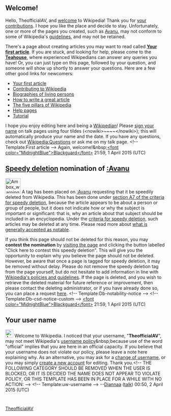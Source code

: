 <article id="46291947" title=User talk:TheofficialAV>
	<talkpage id="46291947" title="User talk:TheofficialAV">


== Welcome! ==

Hello, TheofficialAV, and [[Project:Introduction|welcome]] to Wikipedia! Thank you for [[Special:Contributions/TheofficialAV|your contributions]]. I hope you like the place and decide to stay. Unfortunately, one or more of the pages you created, such as [[Avanu]], may not conform to some of Wikipedia's [[Wikipedia:List of policies|guidelines]], and may not be retained. 

There's a page about creating articles you may want to read called '''[[Wikipedia:Your first article|Your first article]]'''. If you are stuck, and looking for help, please come to the '''[[Wikipedia:Teahouse|Teahouse]]''', where experienced Wikipedians can answer any queries you have! Or, you can just type '''{{tl|help me}}''' on this page, followed by your question, and someone will show up shortly to answer your questions. Here are a few other good links for newcomers:
* [[Wikipedia:Your first article|Your first article]]
* [[Wikipedia:Contributing to Wikipedia|Contributing to Wikipedia]]
* [[Wikipedia:Biographies of living persons|Biographies of living persons]]
* [[Wikipedia:Article development|How to write a great article]]
* [[Wikipedia:Five pillars|The five pillars of Wikipedia]]
* [[Help:Contents|Help pages]]
* [[Wikipedia:Tutorial|Tutorial]]
I hope you enjoy editing here and being a [[Wikipedia:Wikipedians|Wikipedian]]! Please [[Wikipedia:Signatures|sign your name]] on talk pages using four tildes (&lt;nowiki&gt;~~~~&lt;/nowiki&gt;); this will automatically produce your name and the date. If you have any questions, check out [[Wikipedia:Questions]] or ask me on my talk page. &lt;!-- Template:First article --&gt; Again, welcome!&amp;nbsp;[[User:Blackguard_SF|&lt;font color=&quot;MidnightBlue&quot;&gt;Blackguard&lt;/font&gt;]] 21:59, 1 April 2015 (UTC)

==[[Wikipedia:Criteria for speedy deletion|Speedy deletion]] nomination of [[:Avanu]]==
[[File:Ambox warning pn.svg|48px|left|alt=|link=]]
{{Quote box|quote=&lt;p&gt;If this is the first article that you have created, you may want to read [[WP:Your first article|the guide to writing your first article]].&lt;/p&gt;&lt;p&gt;You may want to consider using the [[Wikipedia:Article wizard|Article Wizard]] to help you create articles.&lt;/p&gt;|width=20%|align=right}}
A tag has been placed on [[:Avanu]] requesting that it be speedily deleted from Wikipedia. This has been done under [[Wikipedia:Criteria for speedy deletion#A7|section A7 of the criteria for speedy deletion]], because the article appears to be about a person or group of people, but it does not indicate how or why the subject is important or significant: that is, why an article about that subject should be included in an encyclopedia. Under the [[Wikipedia:Criteria for speedy deletion#Articles|criteria for speedy deletion]], such articles may be deleted at any time. Please read more about [[Wikipedia:The answer to life, the universe, and everything|what is generally accepted as notable]]. 

If you think this page should not be deleted for this reason, you may '''contest the nomination''' by [[:Avanu|visiting the page]] and clicking the button labelled &quot;Click here to contest this speedy deletion&quot;. This will give you the opportunity to explain why you believe the page should not be deleted. However, be aware that once a page is tagged for speedy deletion, it may be removed without delay. Please do not remove the speedy deletion tag from the page yourself, but do not hesitate to add information in line with [[Wikipedia:List of policies|Wikipedia's policies and guidelines]]. If the page is deleted, and you wish to retrieve the deleted material for future reference or improvement, then please contact the deleting administrator, or if you have already done so, you can place a request [[WP:RFUD|here]]. &lt;!-- Template:Db-notability-notice --&gt; &lt;!-- Template:Db-csd-notice-custom --&gt; [[User:Blackguard_SF|&lt;font color=&quot;MidnightBlue&quot;&gt;Blackguard&lt;/font&gt;]] 21:59, 1 April 2015 (UTC)

==Your user name==
[[Image:Ambox warning blue.svg|25px|alt=|link=]] Welcome to Wikipedia. I noticed that your username, &quot;'''TheofficialAV'''&quot;, may not meet Wikipedia's [[Wikipedia:Username policy|username policy]]&amp;nbsp;because use of the word &quot;official&quot; implies that you are here in an official capacity. If you believe that your username does not violate our policy, please leave a note here explaining why. As an alternative, you may ask for a [[Wikipedia:Changing username|change of username]], or you may simply [[Special:UserLogin/signup|create a new account]] for editing. Thank you.&lt;!-- THE FOLLOWING CATEGORY SHOULD BE REMOVED WHEN THE USER IS BLOCKED, OR IT IS DECIDED THE NAME DOES NOT APPEAR TO VIOLATE POLICY, OR THIS TEMPLATE HAS BEEN IN PLACE FOR A WHILE WITH NO ACTION:  --&gt; [[Category:Wikipedia usernames with possible policy issues|TheofficialAV]] &lt;!-- Template:uw-username --&gt; --[[User:Diannaa|Diannaa]] ([[User talk:Diannaa|talk]]) 00:50, 2 April 2015 (UTC)
	</talkpage>
</article>
